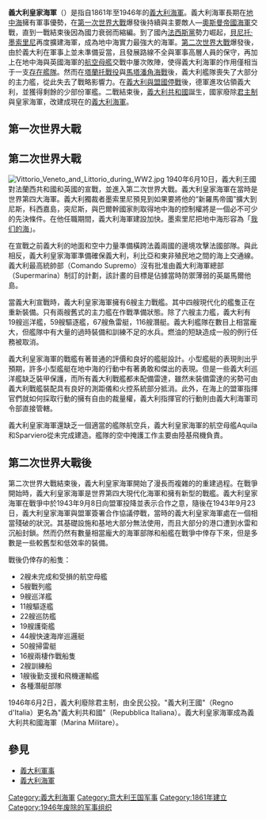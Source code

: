 {{Unreferenced|time=2022-02-07T13:48:11+00:00}}
{{expand|time=2010-04-19T10:12:35+00:00}}
{{Infobox Military Unit
| unit_name = 義大利皇家海軍（{{lang|it|Regia Marina}}）
| image = Emblem of the Regia Marina.svg
| caption = 義大利皇家海軍
| dates = 1861年—1946年
| country = [[義大利王國_(1861年－1946年)|義大利王國]]
| allegiance =
| branch =
| type = [[海軍|海軍]]
| role =
| size =
| command_structure =
| current_commander =
| garrison =
| ceremonial_chief =
| colonel_of_the_regiment =
| nickname =
| patron =
| motto =
| colors =
| march =
| mascot =
| battles = [[普奥战争|普奥战争]]<br />[[意土战争|意土战争]]<br />[[第一次世界大戰|第一次世界大戰]]<br />[[西班牙內戰|西班牙內戰]]<br />[[義大利入侵阿爾巴尼亞|義大利入侵阿爾巴尼亞]]<br />[[第二次世界大戰|第二次世界大戰]]
| notable_commanders = [[路其·阿梅代歐|路其·阿梅代歐]]<br />[[帕歐羅·梭恩·迪·威費爾|帕歐羅·梭恩·迪·威費爾]]<br />[[伊尼哥·卡比歐尼|伊尼哥·卡比歐尼]]<br />[[阿杜歐·里卡迪|阿杜歐·里卡迪]]
| anniversaries =
}}
'''義大利皇家海軍'''（{{lang-it|'''Regia Marina'''}}）是指自1861年至1946年的[[義大利海軍|義大利海軍]]。義大利海軍長期在[[地中海|地中海]]擁有軍事優勢，在[[第一次世界大戰|第一次世界大戰]]爆發後持續與主要敵人—[[奧斯曼帝國海軍|奧斯曼帝國海軍]]交戰，直到一戰結束後因為國力衰弱而縮編。到了國內[[法西斯黨|法西斯黨]]勢力崛起，[[貝尼托·墨索里尼|貝尼托·墨索里尼]]再度擴建海軍，成為地中海實力最強大的海軍。[[第二次世界大戰|第二次世界大戰]]爆發後，由於義大利在軍事上並未準備妥當，且發展路線不全與軍事高層人員的保守，再加上在地中海與英國海軍的[[航空母艦|航空母艦]]交戰中屢次敗陣，使得義大利海軍的作用僅相当于一支[[存在艦隊|存在艦隊]]。然而在[[塔蘭托戰役|塔蘭托戰役]]與[[馬塔潘角海戰|馬塔潘角海戰]]後，義大利艦隊喪失了大部分的主力艦，從此失去了戰略影響力。在[[義大利與盟國停戰|義大利與盟國停戰]]後，德軍進攻佔領義大利，並獲得剩餘的少部份軍艦。二戰結束後，[[義大利共和國|義大利共和國]]誕生，國家廢除[[君主制|君主制]]與皇家海軍，改建成現在的[[義大利海軍|義大利海軍]]。

==第一次世界大戰==
==第二次世界大戰==
[[File:Vittorio_Veneto_and_Littorio_during_WW2.jpg|thumb]]
1940年6月10日，義大利王國對法蘭西共和國和英國的宣戰，並進入第二次世界大戰。義大利皇家海軍在當時是世界第四大海軍。義大利獨裁者墨索里尼預見到如果要將他的“新羅馬帝國”擴大到尼斯，科西嘉島，突尼斯，與巴爾幹國家則取得地中海的控制權將是一個必不可少的先決條件。在他任職期間，義大利海軍建設加快。墨索里尼把地中海形容為「[[我们的海|我们的海]]」。

在宣戰之前義大利的地面和空中力量準備橫跨法義兩國的邊境攻擊法國部隊。與此相反，義大利皇家海軍準備確保義大利，利比亞和東非殖民地之間的海上交通線。義大利最高統帥部（Comando Supremo）沒有批准由義大利海軍總部（Supermarina）制訂的計劃，該計畫的目標是佔據當時防禦薄弱的英屬馬爾他島。

當義大利宣戰時，義大利皇家海軍擁有6艘主力戰艦。其中四艘現代化的艦隻正在重新裝備。只有兩艘舊式的主力艦在作戰準備狀態。除了六艘主力艦，義大利有19艘巡洋艦，59艘驅逐艦，67艘魚雷艇，116艘潛艇。義大利艦隊在數目上相當龐大，但艦隊中有大量的過時裝備和訓練不足的水兵。燃油的短缺造成一般的例行任務被取消。

義大利皇家海軍的戰艦有著普通的評價和良好的艦艇設計。小型艦艇的表現則出乎預期，許多小型艦艇在地中海的行動中有著勇敢和傑出的表現。但是一些義大利巡洋艦缺乏裝甲保護，而所有義大利戰艦都未配備雷達，雖然未裝備雷達的劣勢可由義大利戰艦裝配具有良好的測距儀和火控系統部分抵消。此外，在海上的盟軍指揮官們就如何採取行動的擁有自由的裁量權，義大利指揮官的行動則由義大利海軍司令部直接管轄。

義大利皇家海軍還缺乏一個適當的艦隊航空兵，義大利皇家海軍的航空母艦Aquila和Sparviero從未完成建造。艦隊的空中掩護工作主要由陸基飛機負責。

==第二次世界大戰後==
第二次世界大戰結束後，義大利皇家海軍開始了漫長而複雜的的重建過程。在戰爭開始時，義大利皇家海軍是世界第四大現代化海軍和擁有新型的戰艦。義大利皇家海軍在戰爭中於1943年9月8日向盟軍投降並表示合作之意，隨後在1943年9月23日，義大利皇家海軍與盟軍簽署合作協議停戰，當時的義大利皇家海軍處在一個相當殘破的狀況。其基礎設施和基地大部分無法使用，而且大部分的港口遭到水雷和沉船封鎖。然而仍然有數量相當龐大的海軍部隊和船艦在戰爭中倖存下來，但是多數是一些較舊型和低效率的裝備。

戰後仍倖存的船隻：
*2艘未完成和受損的航空母艦
*5艘戰列艦
*9艘巡洋艦
*11艘驅逐艦
*22艘巡防艦
*19艘護衛艦
*44艘快速海岸巡邏艇
*50艘掃雷艇
*16艘兩棲作戰船隻
*2艘訓練船
*1艘後勤支援和飛機運輸艦
*各種潛艇部隊

1946年6月2日，義大利廢除君主制，由全民公投。"義大利王國"（Regno d'Italia）更名為"義大利共和國"（Repubblica Italiana）。義大利皇家海軍成為義大利共和國海軍（Marina Militare）。

==參見==
*[[義大利軍事|義大利軍事]]
*[[義大利海軍|義大利海軍]]

[[Category:義大利海軍|Category:義大利海軍]]
[[Category:意大利王国军事|Category:意大利王国军事]]
[[Category:1861年建立|Category:1861年建立]]
[[Category:1946年废除的军事组织|Category:1946年废除的军事组织]]